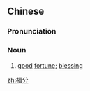{{also|福份}}
==Chinese==
{{zh-forms|alt=福份}}

===Pronunciation===
{{zh-pron
|m=fúfèn,tl=y
|c=fuk1 fan6
|h=pfs=fuk-fun
|mn=hok-hūn
|cat=n
}}

===Noun===
{{zh-noun}}

# [[good]] [[fortune]]; [[blessing]]

[[zh:福分]]